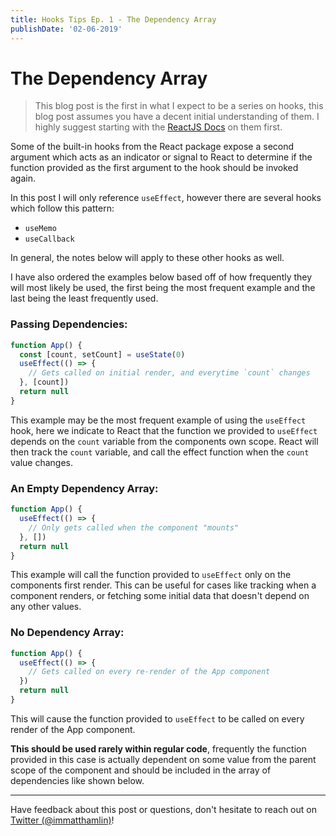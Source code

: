 ```yaml
---
title: Hooks Tips Ep. 1 - The Dependency Array
publishDate: '02-06-2019'
---
```


# The Dependency Array

> This blog post is the first in what I expect to be a series on hooks, this blog post assumes you have a decent initial understanding of them. I highly suggest starting with the [ReactJS Docs](https://reactjs.org/docs/hooks-intro.html) on them first.

Some of the built-in hooks from the React package expose a second argument which acts as an indicator or signal to React to determine if the function provided as the first argument to the hook should be invoked again.

In this post I will only reference `useEffect`, however there are several hooks which follow this pattern:

- `useMemo`
- `useCallback`

In general, the notes below will apply to these other hooks as well.

I have also ordered the examples below based off of how frequently they will most likely be used, the first being the most frequent example and the last being the least frequently used.

### Passing Dependencies:

```jsx
function App() {
  const [count, setCount] = useState(0)
  useEffect(() => {
    // Gets called on initial render, and everytime `count` changes
  }, [count])
  return null
}
```

This example may be the most frequent example of using the `useEffect` hook, here we indicate to React that the function we provided to `useEffect` depends on the `count` variable from the components own scope. React will then track the `count` variable, and call the effect function when the `count` value changes.

### An Empty Dependency Array:

```jsx
function App() {
  useEffect(() => {
    // Only gets called when the component "mounts"
  }, [])
  return null
}
```

This example will call the function provided to `useEffect` only on the components first render. This can be useful for cases like tracking when a component renders, or fetching some initial data that doesn't depend on any other values.

### No Dependency Array:

```jsx
function App() {
  useEffect(() => {
    // Gets called on every re-render of the App component
  })
  return null
}
```

This will cause the function provided to `useEffect` to be called on every render of the App component.

**This should be used rarely within regular code**, frequently the function provided in this case is actually dependent on some value from the parent scope of the component and should be included in the array of dependencies like shown below.

---

Have feedback about this post or questions, don't hesitate to reach out on [Twitter (@immatthamlin)](https://mobile.twitter.com/immatthamlin)!
